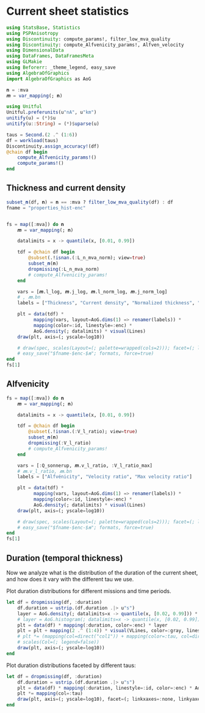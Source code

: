 # Current sheet statistics

```julia
using StatsBase, Statistics
using PSPAnisotropy
using Discontinuity: compute_params!, filter_low_mva_quality
using Discontinuity: compute_Alfvenicity_params!, Alfven_velocity
using DimensionalData
using DataFrames, DataFramesMeta
using GLMakie
using Beforerr: _theme_legend, easy_save
using AlgebraOfGraphics
import AlgebraOfGraphics as AoG

𝐧 = :mva
𝒎 = var_mapping(; 𝐧)

using Unitful
Unitful.preferunits(u"nA", u"km")
unitify(u) = (*)$u
unitify(u::String) = (*)$uparse(u)

taus = Second.(2 .^ (1:6))
df = workload(taus)
Discontinuity.assign_accuracy!(df)
@chain df begin
    compute_Alfvenicity_params!()
    compute_params!()
end
```

## Thickness and current density

```julia
subset_𝐧(df, 𝐧) = 𝐧 == :mva ? filter_low_mva_quality(df) : df
fname = "properties_hist-enc"


fs = map([:mva]) do 𝐧
    𝒎 = var_mapping(; 𝐧)

    datalimits = x -> quantile(x, [0.01, 0.99])

    tdf = @chain df begin
        @subset(.!isnan.(:L_n_mva_norm); view=true)
        subset_𝐧(𝐧)
        dropmissing(:L_n_mva_norm)
        # compute_Alfvenicity_params!
    end

    vars = [𝒎.l_log, 𝒎.j_log, 𝒎.l_norm_log, 𝒎.j_norm_log]
    # , 𝒎.bn
    labels = ["Thickness", "Current density", "Normalized thickness", "Normalized current density"]

    plt = data(tdf) *
          mapping(vars, layout=AoG.dims(1) => renamer(labels)) *
          mapping(color=:id, linestyle=:enc) *
          AoG.density(; datalimits) * visual(Lines)
    draw(plt, axis=(; yscale=log10))

    # draw(spec, scales(Layout=(; palette=wrapped(cols=2))); facet=(; linkyaxes=:none))
    # easy_save("$fname-$enc-$𝐧"; formats, force=true)
end
fs[1]
```

## Alfvenicity

```julia

fs = map([:mva]) do 𝐧
    𝒎 = var_mapping(; 𝐧)

    datalimits = x -> quantile(x, [0.01, 0.99])

    tdf = @chain df begin
        @subset(.!isnan.(:V_l_ratio); view=true)
        subset_𝐧(𝐧)
        dropmissing(:V_l_ratio)
        # compute_Alfvenicity_params!
    end

    vars = [:Q_sonnerup, 𝒎.v_l_ratio, :V_l_ratio_max]
    # 𝒎.v_l_ratio, 𝒎.bn
    labels = ["Alfvénicity", "Velocity ratio", "Max velocity ratio"]

    plt = data(tdf) *
          mapping(vars, layout=AoG.dims(1) => renamer(labels)) *
          mapping(color=:id, linestyle=:enc) *
          AoG.density(; datalimits) * visual(Lines)
    draw(plt, axis=(; yscale=log10))

    # draw(spec, scales(Layout=(; palette=wrapped(cols=2))); facet=(; linkyaxes=:none))
    # easy_save("$fname-$enc-$𝐧"; formats, force=true)
end
fs[1]

```


## Duration (temporal thickness)

Now we analyze what is the distribution of the duration of the current sheet, and how does it vary with the different tau we use.

Plot duration distributions for different missions and time periods.

```julia
let df = dropmissing(df, :duration)
    df.duration = ustrip.(df.duration .|> u"s")
    layer = AoG.density(; datalimits=x -> quantile(x, [0.02, 0.99])) * visual(Lines) * mapping(linestyle=:id)
    # layer = AoG.histogram(; datalimits=x -> quantile(x, [0.02, 0.99]), bins = 0:0.3:30) * mapping(col=:id)
    plt = data(df) * mapping(:duration, color=:enc) * layer
    plt = plt + mapping(2 .^ (1:4)) * visual(VLines, color=:gray, linestyle=:dash)
    # plt *= (mapping(col=direct("col1")) + mapping(color=:tau, col=direct("col2")))
    # scales(Col=(; legend=false))
    draw(plt, axis=(; yscale=log10))
end
```

Plot duration distributions faceted by different taus:

```julia
let df = dropmissing(df, :duration)
    df.duration = ustrip.(df.duration .|> u"s")
    plt = data(df) * mapping(:duration, linestyle=:id, color=:enc) * AoG.density(; datalimits=x -> quantile(x, [0.02, 0.98])) * visual(Lines)
    plt *= mapping(col=:tau)
    draw(plt, axis=(; yscale=log10), facet=(; linkxaxes=:none, linkyaxes=:none))
end
```

